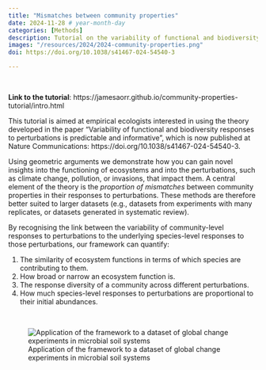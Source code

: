 ```yaml
---
title: "Mismatches between community properties"
date: 2024-11-28 # year-month-day
categories: [Methods]
description: Tutorial on the variability of functional and biodiversity responses to perturbations.
images: "/resources/2024/2024-community-properties.png"
doi: https://doi.org/10.1038/s41467-024-54540-3

---
```


<br>

**Link to the tutorial**: https://jamesaorr.github.io/community-properties-tutorial/intro.html

This tutorial is aimed at empirical ecologists interested in using the theory developed in the paper “Variability of functional and biodiversity responses to perturbations is predictable and informative”, which is now published at Nature Communications: https://doi.org/10.1038/s41467-024-54540-3. 

Using geometric arguments we demonstrate how you can gain novel insights into the functioning of ecosystems and into the perturbations, such as climate change, pollution, or invasions, that impact them. A central element of the theory is the *proportion of mismatches* between community properties in their responses to perturbations. These methods are therefore better suited to larger datasets (e.g., datasets from experiments with many replicates, or datasets generated in systematic review). 

By recognising the link between the variability of community-level responses to perturbations to the underlying species-level responses to those perturbations, our framework can quantify: 

1. The similarity of ecosystem functions in terms of which species are contributing to them. 
2. How broad or narrow an ecosystem function is.
3. The response diversity of a community across different perturbations.
4. How much species-level responses to perturbations are proportional to their initial abundances. 

<br>

![Application of the framework to a dataset of global change experiments in microbial soil systems](/resources/2024/2024-community-properties.png)
